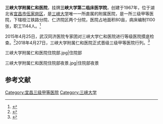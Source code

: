 {{Infobox hospital
<!-- 指引：任何未知項目應留空待其他用戶協助編輯。 -->
<!-- 以下大多數項目均為選擇性，可選擇不作任何資料輸入，但當將此模板複製至另一條目時，請將所有項目全數轉移。 -->
<!-- 完整的模板項目，請見：http://zh.wikipedia.org/wiki/Template:Infobox_hospital -->
| name        = 三峡大学附属仁和医院<!-- 在此填寫醫院名稱。 -->
| org/group   = 三峡大学第二临床医学院<!-- 在此填寫管理或營運此醫院的機構或團體名稱。 -->
| image       = 三峡大学仁和医院.jpg<!-- 醫院的照片（建議為總大樓或正門，建議使用自由版權圖像）。 -->
| alt         = <!-- 此項目為選擇性。在此鍵入圖片的替代文字。 -->
| image_size  = <!-- 此項目為選擇性，用以限制圖片的大小（預設值為 225）。 --> 
| caption     = <!-- 此項目為選擇性.請在此加入對以上圖片的描述。 -->
| map_type    = <!-- 請按照“模板：位置圖”的格式使用（需為{{{1}}}參數定下數值）。若要使用此功能，必須提供相關的經、緯度。 -->
| relief      = <!-- 任何非留空的參數數值（如：填上了“是”、“1”等）均會使模板顯示地形圖圖像（若有提供）。 -->
| map_size    = <!-- 在此填寫位置圖的闊度像素（不要加上“px”作後綴）；默認值為225。-->
| map_alt     = <!-- 在此填寫位置圖的替代文字（見 維基百科:圖像的替代文字 頁面作詳細使用認知）。 -->
| map_caption = <!-- 此項目為選擇性。在此簡單地描述上面顯示的位置圖（如：“此位置圖顯示了國家及地區。”）。-->
| latitude    = <!-- 與位置圖（即上面的“map_type =”項目）一起使用。作為模板所顯示的緯度。 -->
| longitude   = <!-- 與位置圖（即上面的“map_type =”項目）一起使用。作為模板所顯示的經度。 -->
| Coordinates = {{coord|30.651147|111.358611}}<!-- 在此填寫醫院位置的座標。 -->
| logo        = <!-- 在此加入醫院的院徽。 -->
| logo_size   = <!-- 此項目為選擇性，用以限制院徽的大小。 -->
| location    = 伍家岗区<!-- 在此填寫醫院所在的小區域。 -->
| region      = 宜昌市<!-- 在此填寫醫院所在的大區域。 -->
| state       = 湖北省<!-- 在此填寫醫院所在的省/州分。 -->
| country     = {{CHN}}<!-- 在此填寫醫院所在的國家。 -->
| address     = 夷陵大道410号<!-- 在此填寫醫院總部大樓的地址。 -->
| healthcare  = <!-- UK:NHS. AU/CA: Medicare. ELSE freetext, e.g. Private -->
| funding     = 公立<!-- 在此填寫營運模式（非牟利、牟利、政府、公立等）。 -->
| type        = <!-- 在此填寫醫院类型。 -->
| speciality  = <!-- 只當此醫院為專科醫院時使用。-->
| standards   = 三级甲等<!-- 在此填寫此醫院在國家統一標準衡量上的水平（若不適用則可留空）。 -->
| emergency   = <!-- 在此填寫醫院所屬的創傷醫療中心級別（有關資訊請見：https://en.wikipedia.org/wiki/Trauma_center） -->
| helipad     = <!-- 在此填寫醫院的直昇機坪代碼（可使用機場代碼）。只在有確實參考支持的情況下使用。 -->
| affiliation = [[三峡大学|三峡大学]]<!-- 在此填寫醫院所屬的大學或醫學院。 -->
| patron      = <!-- 鍵入任何支持醫院營運的重要贊助人，若沒有則輸入“無”。 -->
| network     = <!-- 在此鍵入醫院的網絡。 -->
| beds        = 1100<!-- 在此填寫醫院目前所擁有的床位。 -->
| founded     = 1967年<!-- 在此填寫醫院的成立日期。 -->
| closed      = <!-- 此項目為選擇性。在此填入醫院停辦的日期。 -->
| demolished  = <!-- 此項目為選擇性。在此填入醫院被拆卸的日期。 -->
| website     = [http://www.ycrh.com ycrh.com]<!-- 在此填寫醫院的官方網址。 -->
| other_links = [http://www.ycrh.com/html/yiyuangaikuang/yiyuanjianjie/ 医院概况]<!-- 鍵入其他相關網址作額外的外部參考鏈接。 -->
}}
'''三峡大学附属仁和医院'''，挂牌'''三峡大学第二临床医学院'''，创建于1967年，位于湖北省[[宜昌市|宜昌市]][[伍家岗区|伍家岗区]]，是[[三峡大学|三峡大学]]唯一一所直属的附属医院，是一所三级甲等医院，下辖枝江铁路分院、仁济院区两个分院，医院占地面积80亩，病床编制1100张，职工1144人。<ref>{{cite web |title=医院简介 - 三峡大学附属仁和医院 |url=http://www.ycrh.com/html/yiyuangaikuang/yiyuanjianjie/ |website=www.ycrh.com |accessdate=2019-03-15 |archive-date=2019-07-11 |archive-url=https://web.archive.org/web/20190711071523/http://www.ycrh.com/html/yiyuangaikuang/yiyuanjianjie/ |dead-url=no }}</ref>

2015年4月25日，武汉同济医院专家团对三峡大学仁和医院进行等级医院摸底检查。<ref>{{cite web|title=同济专家团对三峡大学仁和医院进行等级医院摸底检查|url=http://www.gx211.com/news/2015429/n6940256525.html|publisher=中国高校之窗|accessdate=2016-08-02|date=2015-04-29|archive-date=2016-08-09|archive-url=https://web.archive.org/web/20160809111341/http://www.gx211.com/news/2015429/n6940256525.html|dead-url=no}}</ref>2018年4月27日，三峡大学附属仁和医院正式晋级三级甲等医院行列。<ref>{{cite news |author1=王春双 |title=三峡大学附属仁和医院晋级三级甲等医院-三峡大学 |url=http://www.ctgu.edu.cn/info/1014/26844.htm |accessdate=2019-03-15 |work=www.ctgu.edu.cn |publisher=三峡大学 |archive-date=2019-07-07 |archive-url=https://web.archive.org/web/20190707152634/http://www.ctgu.edu.cn/info/1014/26844.htm }}</ref>
<gallery>
三峡大学附属仁和医院住院部.jpg|住院部

三峡大学附属仁和医院住院部夜景.jpg|住院部夜景

</gallery>

==参考文献==
{{reflist}}
{{Commons category|Affiliated Renhe Hospital of China Three Gorges University}}
[[Category:宜昌三级甲等医院|Category:宜昌三级甲等医院]]
[[Category:三峡大学|Category:三峡大学]]